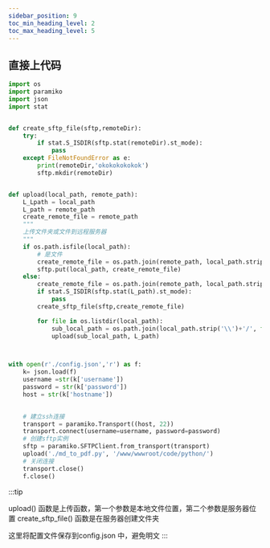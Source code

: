 ```yaml
---
sidebar_position: 9
toc_min_heading_level: 2
toc_max_heading_level: 5
---
```


## 直接上代码

``` python
import os
import paramiko
import json
import stat


def create_sftp_file(sftp,remoteDir):
    try:
        if stat.S_ISDIR(sftp.stat(remoteDir).st_mode):
            pass
    except FileNotFoundError as e:
        print(remoteDir,'okokokokokok')
        sftp.mkdir(remoteDir)


def upload(local_path, remote_path):
    L_Lpath = local_path
    L_path = remote_path
    create_remote_file = remote_path
    """
    上传文件夹或文件到远程服务器
    """
    if os.path.isfile(local_path):
        # 是文件
        create_remote_file = os.path.join(remote_path, local_path.strip('./')).replace('\\','/')
        sftp.put(local_path, create_remote_file)
    else:
        create_remote_file = os.path.join(remote_path, local_path.strip('./')).replace('\\','/')
        if stat.S_ISDIR(sftp.stat(L_path).st_mode):
            pass
        create_sftp_file(sftp,create_remote_file)

        for file in os.listdir(local_path):
            sub_local_path = os.path.join(local_path.strip('\\')+'/', file) # ./test_01/test_0101
            upload(sub_local_path, L_path)



with open(r'./config.json','r') as f:
    k= json.load(f)
    username =str(k['username'])
    password = str(k['password'])
    host = str(k['hostname'])
    

    # 建立ssh连接
    transport = paramiko.Transport((host, 22))
    transport.connect(username=username, password=password)
    # 创建sftp实例
    sftp = paramiko.SFTPClient.from_transport(transport)
    upload('./md_to_pdf.py', '/www/wwwroot/code/python/')
    # 关闭连接
    transport.close()
    f.close()


```

:::tip

upload() 函数是上传函数，第一个参数是本地文件位置，第二个参数是服务器位置
create_sftp_file() 函数是在服务器创建文件夹

这里将配置文件保存到config.json 中，避免明文
:::


